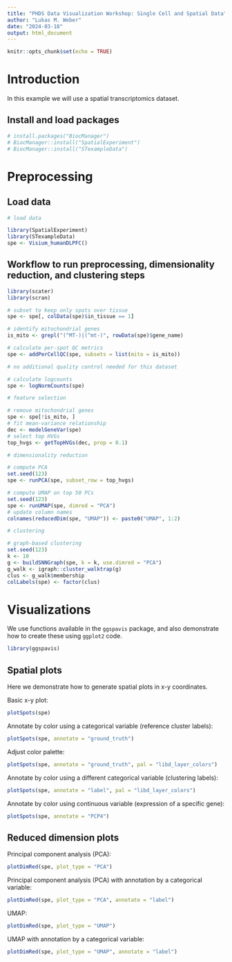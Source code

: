 ```yaml
---
title: "PHDS Data Visualization Workshop: Single Cell and Spatial Data"
author: "Lukas M. Weber"
date: "2024-03-18"
output: html_document
---
```


```r
knitr::opts_chunk$set(echo = TRUE)
```


# Introduction

In this example we will use a spatial transcriptomics dataset.


## Install and load packages

```r
# install.packages("BiocManager")
# BiocManager::install("SpatialExperiment")
# BiocManager::install("STexampleData")
```


# Preprocessing

## Load data

```r
# load data

library(SpatialExperiment)
library(STexampleData)
spe <- Visium_humanDLPFC()
```


## Workflow to run preprocessing, dimensionality reduction, and clustering steps

```r
library(scater)
library(scran)
```

```r
# subset to keep only spots over tissue
spe <- spe[, colData(spe)$in_tissue == 1]

# identify mitochondrial genes
is_mito <- grepl("(^MT-)|(^mt-)", rowData(spe)$gene_name)

# calculate per-spot QC metrics
spe <- addPerCellQC(spe, subsets = list(mito = is_mito))

# no additional quality control needed for this dataset
```

```r
# calculate logcounts
spe <- logNormCounts(spe)
```

```r
# feature selection

# remove mitochondrial genes
spe <- spe[!is_mito, ]
# fit mean-variance relationship
dec <- modelGeneVar(spe)
# select top HVGs
top_hvgs <- getTopHVGs(dec, prop = 0.1)
```

```r
# dimensionality reduction

# compute PCA
set.seed(123)
spe <- runPCA(spe, subset_row = top_hvgs)

# compute UMAP on top 50 PCs
set.seed(123)
spe <- runUMAP(spe, dimred = "PCA")
# update column names
colnames(reducedDim(spe, "UMAP")) <- paste0("UMAP", 1:2)
```

```r
# clustering

# graph-based clustering
set.seed(123)
k <- 10
g <- buildSNNGraph(spe, k = k, use.dimred = "PCA")
g_walk <- igraph::cluster_walktrap(g)
clus <- g_walk$membership
colLabels(spe) <- factor(clus)
```


# Visualizations

We use functions available in the `ggspavis` package, and also demonstrate how to create these using `ggplot2` code.

```r
library(ggspavis)
```


## Spatial plots

Here we demonstrate how to generate spatial plots in x-y coordinates.

Basic x-y plot:

```r
plotSpots(spe)
```

Annotate by color using a categorical variable (reference cluster labels):

```r
plotSpots(spe, annotate = "ground_truth")
```

Adjust color palette:

```r
plotSpots(spe, annotate = "ground_truth", pal = "libd_layer_colors")
```

Annotate by color using a different categorical variable (clustering labels):

```r
plotSpots(spe, annotate = "label", pal = "libd_layer_colors")
```

Annotate by color using continuous variable (expression of a specific gene):

```r
plotSpots(spe, annotate = "PCP4")
```


## Reduced dimension plots

Principal component analysis (PCA):

```r
plotDimRed(spe, plot_type = "PCA")
```

Principal component analysis (PCA) with annotation by a categorical variable:

```r
plotDimRed(spe, plot_type = "PCA", annotate = "label")
```

UMAP:

```r
plotDimRed(spe, plot_type = "UMAP")
```

UMAP with annotation by a categorical variable:

```r
plotDimRed(spe, plot_type = "UMAP", annotate = "label")
```
